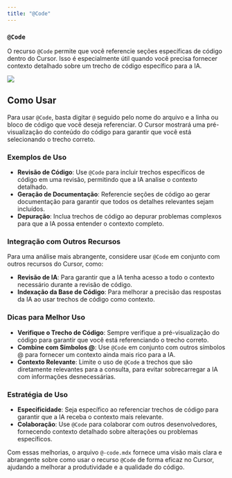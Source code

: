 ```yaml
---
title: "@Code"
---
```


### `@Code`

O recurso `@Code` permite que você referencie seções específicas de código dentro do Cursor. Isso é especialmente útil quando você precisa fornecer contexto detalhado sobre um trecho de código específico para a IA.

<Frame>
  <img src="/images/context/@code.png" />
</Frame>

## Como Usar

Para usar `@Code`, basta digitar `@` seguido pelo nome do arquivo e a linha ou bloco de código que você deseja referenciar. O Cursor mostrará uma pré-visualização do conteúdo do código para garantir que você está selecionando o trecho correto.

### Exemplos de Uso

- **Revisão de Código**: Use `@Code` para incluir trechos específicos de código em uma revisão, permitindo que a IA analise o contexto detalhado.
- **Geração de Documentação**: Referencie seções de código ao gerar documentação para garantir que todos os detalhes relevantes sejam incluídos.
- **Depuração**: Inclua trechos de código ao depurar problemas complexos para que a IA possa entender o contexto completo.

### Integração com Outros Recursos

Para uma análise mais abrangente, considere usar `@Code` em conjunto com outros recursos do Cursor, como:

- **Revisão de IA**: Para garantir que a IA tenha acesso a todo o contexto necessário durante a revisão de código.
- **Indexação da Base de Código**: Para melhorar a precisão das respostas da IA ao usar trechos de código como contexto.

### Dicas para Melhor Uso

- **Verifique o Trecho de Código**: Sempre verifique a pré-visualização do código para garantir que você está referenciando o trecho correto.
- **Combine com Símbolos @**: Use `@Code` em conjunto com outros símbolos @ para fornecer um contexto ainda mais rico para a IA.
- **Contexto Relevante**: Limite o uso de `@Code` a trechos que são diretamente relevantes para a consulta, para evitar sobrecarregar a IA com informações desnecessárias.

### Estratégia de Uso

- **Especificidade**: Seja específico ao referenciar trechos de código para garantir que a IA receba o contexto mais relevante.
- **Colaboração**: Use `@Code` para colaborar com outros desenvolvedores, fornecendo contexto detalhado sobre alterações ou problemas específicos.

Com essas melhorias, o arquivo `@-code.mdx` fornece uma visão mais clara e abrangente sobre como usar o recurso `@Code` de forma eficaz no Cursor, ajudando a melhorar a produtividade e a qualidade do código.
